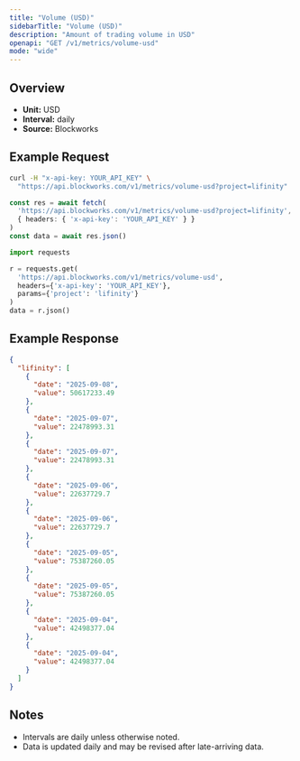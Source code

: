 ```yaml
---
title: "Volume (USD)"
sidebarTitle: "Volume (USD)"
description: "Amount of trading volume in USD"
openapi: "GET /v1/metrics/volume-usd"
mode: "wide"
---
```


## Overview

- **Unit:** USD
- **Interval:** daily
- **Source:** Blockworks

## Example Request

<CodeGroup>

```bash cURL
curl -H "x-api-key: YOUR_API_KEY" \
  "https://api.blockworks.com/v1/metrics/volume-usd?project=lifinity"
```

```typescript TypeScript
const res = await fetch(
  'https://api.blockworks.com/v1/metrics/volume-usd?project=lifinity',
  { headers: { 'x-api-key': 'YOUR_API_KEY' } }
)
const data = await res.json()
```

```python Python
import requests

r = requests.get(
  'https://api.blockworks.com/v1/metrics/volume-usd',
  headers={'x-api-key': 'YOUR_API_KEY'},
  params={'project': 'lifinity'}
)
data = r.json()
```

</CodeGroup>

## Example Response

```json
{
  "lifinity": [
    {
      "date": "2025-09-08",
      "value": 50617233.49
    },
    {
      "date": "2025-09-07",
      "value": 22478993.31
    },
    {
      "date": "2025-09-07",
      "value": 22478993.31
    },
    {
      "date": "2025-09-06",
      "value": 22637729.7
    },
    {
      "date": "2025-09-06",
      "value": 22637729.7
    },
    {
      "date": "2025-09-05",
      "value": 75387260.05
    },
    {
      "date": "2025-09-05",
      "value": 75387260.05
    },
    {
      "date": "2025-09-04",
      "value": 42498377.04
    },
    {
      "date": "2025-09-04",
      "value": 42498377.04
    }
  ]
}
```

## Notes
- Intervals are daily unless otherwise noted.
- Data is updated daily and may be revised after late-arriving data.